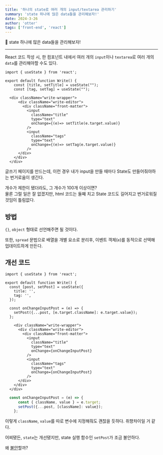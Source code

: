 ```yaml
---
title: '하나의 state로 여러 개의 input/textarea 관리하기'
summary: 'state 하나에 많은 data들을 관리해보자!'
date: 2024-3-26
author: 'otter'
tags: ['front-end', 'react']
---
```

<aside>
📝 state 하나에 많은 data들을 관리해보자!

</aside>

---

React 코드 작성 시, 한 컴포넌트 내에서 여러 개의 `input`이나 `textarea`로 여러 개의 `data`를 관리해야할 수도 있다.

```tsx
import { useState } from 'react';

export default function Write() {
	const [title, setTitle] = useState("");
	const [tag, setTag] = useState("");
  
  <div className="write-wrapper">
      <div className="write-editor">
        <div className="front-matter">
          <input
            className="title"
            type="text"
            onChange={(e)=> setTitle(e.target.value)}
          />
          <input
            className="tags"
            type="text"
            onChange={(e)=> setTag(e.target.value)}
          />
      </div>
    </div>
  </div>
```

글쓰기 페이지를 만드는데, 이런 경우 내가 input을 만들 때마다 State도 만들어줘야하는 번거로움이 생긴다.

개수가 제한이 됐더라도, 그 개수가 100개 이상이면?\
물론 그럴 일은 잘 없겠지만, html 코드는 둘째 치고 State 코드도 길어지고 번거로워질 것임이 틀림없다.

## 방법

`{}`, `object` 형태로 선언해주면 될 것이다.

또한, `spread` 문법으로 배열을 개별 요소로 분리후, 이벤트 객체(`e`)를 동적으로 선택해 업데이트하게 만든다.

## 개선 코드

```tsx
import { useState } from 'react';

export default function Write() {
  const [post, setPost] = useState({
    title: '',
    tag: '',
  });

  const onChangeInputPost = (e) => {
    setPost({...post, [e.target.className]: e.target.value});
  };

    <div className="write-wrapper">
      <div className="write-editor">
        <div className="front-matter">
          <input
            className="title"
            type="text"
            onChange={onChangeInputPost}
          />
          <input
            className="tags"
            type="text"
            onChange={onChangeInputPost}
          />
      </div>
    </div>
  </div>
```

```jsx
  const onChangeInputPost = (e) => {
	  const { className, value } = e.target;
	  setPost({...post, [className]: value});
	};
```

이렇게 `className`, `value`를 따로 변수에 지정해줘도 괜찮을 듯하다. 취향차이일 거 같다.

어찌됐든, `state`는 개선됐지만, state 실행 함수인 `setPost`가 조금 불안하다.

왜 [불안](the-difference-between-state-and-prev)할까?
